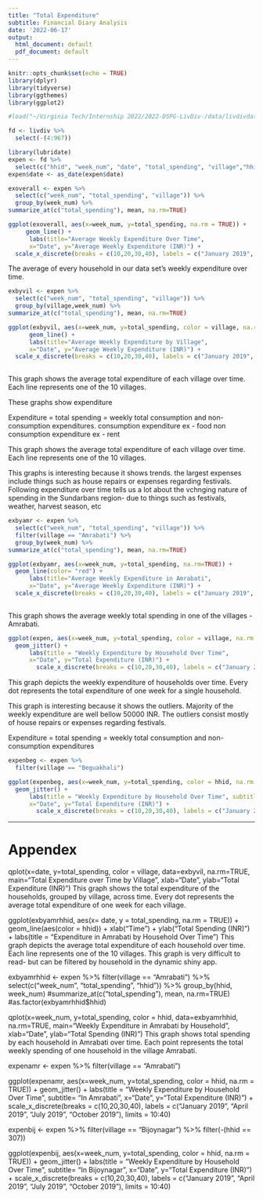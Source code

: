 ```yaml
---
title: "Total Expenditure"
subtitle: Financial Diary Analysis
date: '2022-06-17'
output:
  html_document: default
  pdf_document: default
---
```


```r
knitr::opts_chunk$set(echo = TRUE)
library(dplyr)
library(tidyverse)
library(ggthemes)
library(ggplot2)

#load("~/Virginia Tech/Internship 2022/2022-DSPG-LivDiv-/data/livdivdata.RData")

fd <- livdiv %>%
  select(-(4:967)) 

library(lubridate)
expen <- fd %>%
  select(c("hhid", "week_num", "date", "total_spending", "village","hhid")) 
expen$date <- as_date(expen$date)
```


```r
exoverall <- expen %>%
  select(c("week_num", "total_spending", "village")) %>%
  group_by(week_num) %>%
summarize_at(c("total_spending"), mean, na.rm=TRUE) 
```

```r
ggplot(exoverall, aes(x=week_num, y=total_spending, na.rm = TRUE)) +
     geom_line() +
      labs(title="Average Weekly Expenditure Over Time",
      x="Date", y="Average Weekly Expenditure (INR)") +
  scale_x_discrete(breaks = c(10,20,30,40), labels = c("January 2019", "April 2019", "July 2019", "October 2019"), limits = 10:40)
```

The average of every household in our data set's weekly expenditure over time. 



```r
exbyvil <- expen %>%
  select(c("week_num", "total_spending", "village")) %>%
  group_by(village,week_num) %>%
summarize_at(c("total_spending"), mean, na.rm=TRUE) 
```
  

```r
ggplot(exbyvil, aes(x=week_num, y=total_spending, color = village, na.rm=TRUE)) +
      geom_line() +
      labs(title="Average Weekly Expenditure by Village",
      x="Date", y="Average Weekly Expenditure (INR)") +
  scale_x_discrete(breaks = c(10,20,30,40), labels = c("January 2019", "April 2019", "July 2019", "October 2019"), limits = 10:40)
  
```



This graph shows the average total expenditure of each village over time. Each line represents one of the 10 villages.  

These graphs show expenditure 

Expenditure = total spending = weekly total consumption and non-consumption expenditures. 
consumption expenditure ex - food 
non consumption expenditure ex - rent 


This graph shows the average total expenditure of each village over time. Each line represents one of the 10 villages. 

This graphs is interesting because it shows trends. the largest expenses include things such as house repairs or expenses regarding festivals. 
Following expenditure over time tells us a lot about the vchnging nature of spending in the Sundarbans region- due to things such as festivals, weather, harvest season, etc 



```r
exbyamr <- expen %>%
  select(c("week_num", "total_spending", "village")) %>%
  filter(village == "Amrabati") %>%
  group_by(week_num) %>%
summarize_at(c("total_spending"), mean, na.rm=TRUE) 
```


```r
ggplot(exbyamr, aes(x=week_num, y=total_spending, na.rm=TRUE)) +
  geom_line(color= "red") + 
      labs(title="Average Weekly Expenditure in Amrabati",
      x="Date", y="Average Weekly Expenditure (INR)") +
  scale_x_discrete(breaks = c(10,20,30,40), labels = c("January 2019", "April 2019", "July 2019", "October 2019"), limits = 10:40)
  
```


This graph shows the average weekly total spending in one of the villages - Amrabati. 



```r
ggplot(expen, aes(x=week_num, y=total_spending, color = village, na.rm = TRUE)) +
  geom_jitter() +
      labs(title = "Weekly Expenditure by Household Over Time",
      x="Date", y="Total Expenditure (INR)") +
        scale_x_discrete(breaks = c(10,20,30,40), labels = c("January 2019", "April 2019", "July 2019", "October 2019"), limits = 10:40)
```


This graph depicts the weekly expenditure of households over time. Every dot represents the total expenditure of one week for a single household. 

This graph is interesting because it shows the outliers. Majority of the weekly expenditure are well bellow 50000 INR. The outliers consist mostly of house repairs or expenses regarding festivals. 

Expenditure = total spending = weekly total consumption and non-consumption expenditures


```r
expenbeg <- expen %>% 
  filter(village == "Beguakhali")
```

```r
ggplot(expenbeg, aes(x=week_num, y=total_spending, color = hhid, na.rm = TRUE)) +
  geom_jitter() +
      labs(title = "Weekly Expenditure by Household Over Time", subtitle= "In Beguakhali", 
      x="Date", y="Total Expenditure (INR)") +
        scale_x_discrete(breaks = c(10,20,30,40), labels = c("January 2019", "April 2019", "July 2019", "October 2019"), limits = 10:40)
```












-------------------------------------------------
# Appendex 


qplot(x=date, y=total_spending, color = village,
      data=exbyvil, na.rm=TRUE,
      main="Total Expenditure over Time by Village",
      xlab="Date", ylab="Total Expenditure (INR)")
This graph shows the total expenditure of the households, grouped by village, across time. Every dot represents the average total expenditure of one week for each village.  




ggplot(exbyamrhhid, aes(x= date, y = total_spending, na.rm = TRUE)) +
     geom_line(aes(color = hhid)) + 
          xlab("Time") +
      ylab("Total Spending (INR)") +
  labs(title = "Expenditure in Amrabati by Household Over Time")
This graph depicts the average total expenditure of each household over time. Each line represents one of the 10 villages. This graph is very difficult to read- but can be filtered by household in the dynamic shiny app. 




exbyamrhhid <- expen %>%
  filter(village == "Amrabati") %>%
  select(c("week_num", "total_spending",  "hhid")) %>%
  group_by(hhid, week_num)
#summarize_at(c("total_spending"), mean, na.rm=TRUE) 
#as.factor(exbyamrhhid$hhid)

qplot(x=week_num, y=total_spending, color = hhid,
      data=exbyamrhhid, na.rm=TRUE,
      main="Weekly Expenditure in Amrabati by Household",
      xlab="Date", ylab="Total Spending (INR)")
This graph shows total spending by each household in Amrabati over time. Each point represents the total weekly spending of one household in the village Amrabati.




expenamr <- expen %>% 
  filter(village == "Amrabati") 

ggplot(expenamr, aes(x=week_num, y=total_spending, color = hhid, na.rm = TRUE)) +
  geom_jitter() +
      labs(title = "Weekly Expenditure by Household Over Time", subtitle= "In Amrabati", 
      x="Date", y="Total Expenditure (INR)") +
        scale_x_discrete(breaks = c(10,20,30,40), labels = c("January 2019", "April 2019", "July 2019", "October 2019"), limits = 10:40)



expenbij <- expen %>% 
  filter(village == "Bijoynagar") %>% 
  filter(-(hhid == 307))

ggplot(expenbij, aes(x=week_num, y=total_spending, color = hhid, na.rm = TRUE)) +
  geom_jitter() +
      labs(title = "Weekly Expenditure by Household Over Time", subtitle= "In Bijoynagar", 
      x="Date", y="Total Expenditure (INR)") +
        scale_x_discrete(breaks = c(10,20,30,40), labels = c("January 2019", "April 2019", "July 2019", "October 2019"), limits = 10:40)







